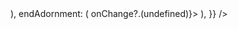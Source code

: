 
<Meta title="Mui Components/Input/Textfield" />

<Unstyled>
	<ThemeProvider theme={theme}>
		<TextField
			variant="standard"
			fullWidth
			InputProps={{
				startAdornment: (
					<InputAdornment position="start">
						<FontAwesomeIcon icon={faSearch} />
					</InputAdornment>
				),
				endAdornment: (
					<InputAdornment position="end">
						<IconButton onClick={() => onChange?.(undefined)}>
							<FontAwesomeIcon icon={faTimes} />
						</IconButton>
					</InputAdornment>
				),
			}}
		/>
	</ThemeProvider>
</Unstyled>
